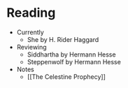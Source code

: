 # Reading

- Currently
  - She by H. Rider Haggard
- Reviewing
  - Siddhartha by Hermann Hesse
  - Steppenwolf by Hermann Hesse
- Notes
  - [[The Celestine Prophecy]]

